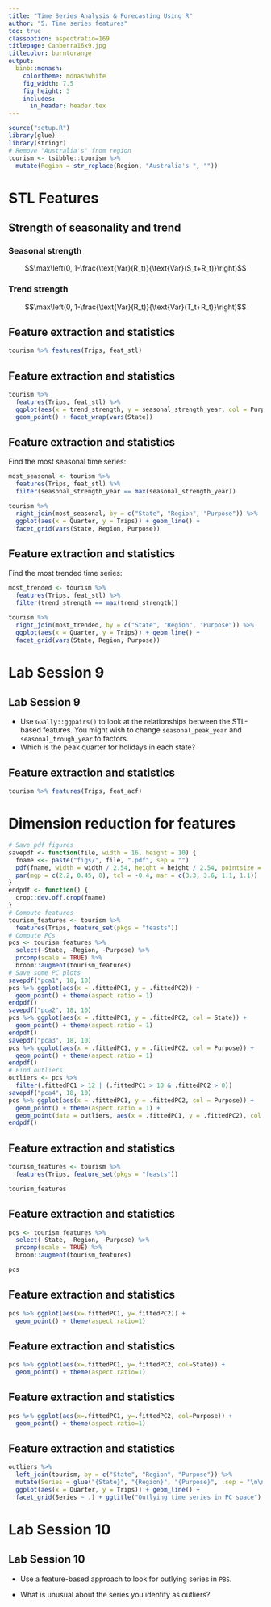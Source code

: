 ```yaml
---
title: "Time Series Analysis & Forecasting Using R"
author: "5. Time series features"
toc: true
classoption: aspectratio=169
titlepage: Canberra16x9.jpg
titlecolor: burntorange
output:
  binb::monash:
    colortheme: monashwhite
    fig_width: 7.5
    fig_height: 3
    includes:
      in_header: header.tex
---
```


```r
source("setup.R")
library(glue)
library(stringr)
# Remove "Australia's" from region
tourism <- tsibble::tourism %>%
  mutate(Region = str_replace(Region, "Australia's ", ""))
```

# STL Features

## Strength of seasonality and trend

\begin{alertblock}{STL decomposition}
\centerline{$y_t = T_t+S_t+R_t$}
\end{alertblock}

### Seasonal strength
$$\max\left(0, 1-\frac{\text{Var}(R_t)}{\text{Var}(S_t+R_t)}\right)$$

### Trend strength
$$\max\left(0, 1-\frac{\text{Var}(R_t)}{\text{Var}(T_t+R_t)}\right)$$

## Feature extraction and statistics

\fontsize{9}{10}\sf

```r
tourism %>% features(Trips, feat_stl)
```

## Feature extraction and statistics
\fontsize{8}{9}\sf

```r
tourism %>%
  features(Trips, feat_stl) %>%
  ggplot(aes(x = trend_strength, y = seasonal_strength_year, col = Purpose)) +
  geom_point() + facet_wrap(vars(State))
```

\only<2->{\begin{textblock}{4.7}(7.8,7.6)
\begin{alertblock}{}\fontsize{10}{10}\sf
\begin{itemize}\tightlist
\item Holidays more seasonal than other travel.
\item WA has strongest trends.
\end{itemize}
\end{alertblock}\end{textblock}}

## Feature extraction and statistics
\fontsize{9}{9}\sf

Find the most seasonal time series:

```r
most_seasonal <- tourism %>%
  features(Trips, feat_stl) %>%
  filter(seasonal_strength_year == max(seasonal_strength_year))
```

\pause\vspace*{-0.3cm}

```r
tourism %>%
  right_join(most_seasonal, by = c("State", "Region", "Purpose")) %>%
  ggplot(aes(x = Quarter, y = Trips)) + geom_line() +
  facet_grid(vars(State, Region, Purpose))
```

## Feature extraction and statistics
\fontsize{9}{9}\sf

Find the most trended time series:

```r
most_trended <- tourism %>%
  features(Trips, feat_stl) %>%
  filter(trend_strength == max(trend_strength))
```

\pause\vspace*{-0.3cm}

```r
tourism %>%
  right_join(most_trended, by = c("State", "Region", "Purpose")) %>%
  ggplot(aes(x = Quarter, y = Trips)) + geom_line() +
  facet_grid(vars(State, Region, Purpose))
```

# Lab Session 9

## Lab Session 9

 * Use ``GGally::ggpairs()`` to look at the relationships between the STL-based features. You might wish to change `seasonal_peak_year` and `seasonal_trough_year` to factors.
 * Which is the peak quarter for holidays in each state?

## Feature extraction and statistics

\fontsize{9}{10}\sf

```r
tourism %>% features(Trips, feat_acf)
```

# Dimension reduction for features

```r
# Save pdf figures
savepdf <- function(file, width = 16, height = 10) {
  fname <<- paste("figs/", file, ".pdf", sep = "")
  pdf(fname, width = width / 2.54, height = height / 2.54, pointsize = 10)
  par(mgp = c(2.2, 0.45, 0), tcl = -0.4, mar = c(3.3, 3.6, 1.1, 1.1))
}
endpdf <- function() {
  crop::dev.off.crop(fname)
}
# Compute features
tourism_features <- tourism %>%
  features(Trips, feature_set(pkgs = "feasts"))
# Compute PCs
pcs <- tourism_features %>%
  select(-State, -Region, -Purpose) %>%
  prcomp(scale = TRUE) %>%
  broom::augment(tourism_features)
# Save some PC plots
savepdf("pca1", 18, 10)
pcs %>% ggplot(aes(x = .fittedPC1, y = .fittedPC2)) +
  geom_point() + theme(aspect.ratio = 1)
endpdf()
savepdf("pca2", 18, 10)
pcs %>% ggplot(aes(x = .fittedPC1, y = .fittedPC2, col = State)) +
  geom_point() + theme(aspect.ratio = 1)
endpdf()
savepdf("pca3", 18, 10)
pcs %>% ggplot(aes(x = .fittedPC1, y = .fittedPC2, col = Purpose)) +
  geom_point() + theme(aspect.ratio = 1)
endpdf()
# Find outliers
outliers <- pcs %>%
  filter(.fittedPC1 > 12 | (.fittedPC1 > 10 & .fittedPC2 > 0))
savepdf("pca4", 18, 10)
pcs %>% ggplot(aes(x = .fittedPC1, y = .fittedPC2, col = Purpose)) +
  geom_point() + theme(aspect.ratio = 1) +
  geom_point(data = outliers, aes(x = .fittedPC1, y = .fittedPC2), col = "black", shape = 1, size = 3)
endpdf()
```

## Feature extraction and statistics
\fontsize{9}{9}\sf

```r
tourism_features <- tourism %>%
  features(Trips, feature_set(pkgs = "feasts"))
```

```r
tourism_features
```

\begin{textblock}{2.5}(9.6,1.3)
\begin{alertblock}{}\fontsize{10}{12}\sf
All features from the feasts package
\end{alertblock}
\end{textblock}

## Feature extraction and statistics
\fontsize{9}{9}\sf

```r
pcs <- tourism_features %>%
  select(-State, -Region, -Purpose) %>%
  prcomp(scale = TRUE) %>%
  broom::augment(tourism_features)
```

```r
pcs
```

\begin{textblock}{2.5}(9.6,3)
\begin{alertblock}{}\fontsize{10}{12}\sf
Principal components based on all features from the feasts package
\end{alertblock}
\end{textblock}

## Feature extraction and statistics
\fontsize{9}{9}\sf

\begin{textblock}{3.3}(.4,3)
\begin{alertblock}{}\fontsize{10}{12}\sf
Principal components based on all features from the feasts package
\end{alertblock}
\end{textblock}

```r
pcs %>% ggplot(aes(x=.fittedPC1, y=.fittedPC2)) +
  geom_point() + theme(aspect.ratio=1)
```

\placefig{4}{2.6}{height=6.4cm, width=12cm}{pca1}
\vspace*{10cm}

## Feature extraction and statistics
\fontsize{9}{9}\sf

\begin{textblock}{3.3}(.4,3)
\begin{alertblock}{}\fontsize{10}{12}\sf
Principal components based on all features from the feasts package
\end{alertblock}
\end{textblock}

```r
pcs %>% ggplot(aes(x=.fittedPC1, y=.fittedPC2, col=State)) +
  geom_point() + theme(aspect.ratio=1)
```

\placefig{4}{2.6}{height=6.4cm, width=12cm}{pca2}
\vspace*{10cm}

## Feature extraction and statistics
\fontsize{9}{9}\sf

\begin{textblock}{3.3}(.4,3)
\begin{alertblock}{}\fontsize{10}{12}\sf
Principal components based on all features from the feasts package
\end{alertblock}
\end{textblock}

```r
pcs %>% ggplot(aes(x=.fittedPC1, y=.fittedPC2, col=Purpose)) +
  geom_point() + theme(aspect.ratio=1)
```

\only<1>{\placefig{4}{2.6}{height=6.4cm, width=12cm}{pca3}}
\only<2>{\placefig{4}{2.6}{height=6.4cm, width=12cm}{pca4}}
\vspace*{10cm}

## Feature extraction and statistics
\fontsize{8}{8}\sf

```r
outliers %>%
  left_join(tourism, by = c("State", "Region", "Purpose")) %>%
  mutate(Series = glue("{State}", "{Region}", "{Purpose}", .sep = "\n\n")) %>%
  ggplot(aes(x = Quarter, y = Trips)) + geom_line() +
  facet_grid(Series ~ .) + ggtitle("Outlying time series in PC space")
```

# Lab Session 10

## Lab Session 10

* Use a feature-based approach to look for outlying series in `PBS`.

* What is unusual about the series you identify as outliers?
